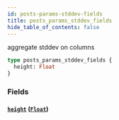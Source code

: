 ```yaml
---
id: posts-params-stddev-fields
title: posts_params_stddev_fields
hide_table_of_contents: false
---
```


aggregate stddev on columns

```graphql
type posts_params_stddev_fields {
  height: Float
}
```

### Fields

#### [`height`](#) ([`Float`](../scalars/float))
